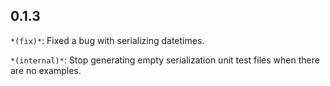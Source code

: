## 0.1.3
`*(fix)*`: Fixed a bug with serializing datetimes.

`*(internal)*`: Stop generating empty serialization unit test files when there are no examples.

